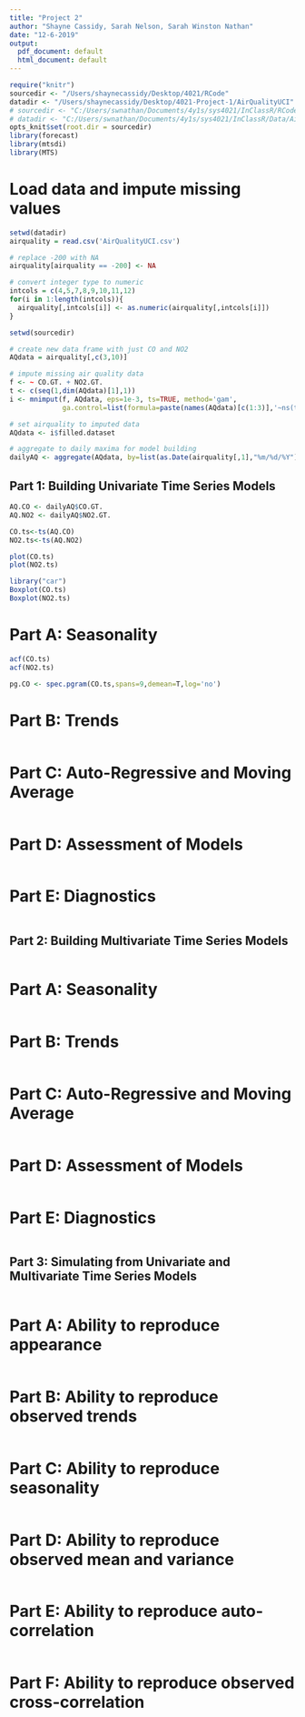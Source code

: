 ```yaml
---
title: "Project 2"
author: "Shayne Cassidy, Sarah Nelson, Sarah Winston Nathan"
date: "12-6-2019"
output:
  pdf_document: default
  html_document: default
---
```


```r
require("knitr")
sourcedir <- "/Users/shaynecassidy/Desktop/4021/RCode"
datadir <- "/Users/shaynecassidy/Desktop/4021-Project-1/AirQualityUCI"
# sourcedir <- "C:/Users/swnathan/Documents/4y1s/sys4021/InClassR/RCode"
# datadir <- "C:/Users/swnathan/Documents/4y1s/sys4021/InClassR/Data/AirQualityUCI"
opts_knit$set(root.dir = sourcedir)
library(forecast)
library(mtsdi)
library(MTS)
```

# Load data and impute missing values
```r
setwd(datadir)
airquality = read.csv('AirQualityUCI.csv')

# replace -200 with NA
airquality[airquality == -200] <- NA

# convert integer type to numeric
intcols = c(4,5,7,8,9,10,11,12)
for(i in 1:length(intcols)){
  airquality[,intcols[i]] <- as.numeric(airquality[,intcols[i]])
}

setwd(sourcedir)

# create new data frame with just CO and NO2
AQdata = airquality[,c(3,10)]

# impute missing air quality data
f <- ~ CO.GT. + NO2.GT.
t <- c(seq(1,dim(AQdata)[1],1))
i <- mnimput(f, AQdata, eps=1e-3, ts=TRUE, method='gam', 
             ga.control=list(formula=paste(names(AQdata)[c(1:3)],'~ns(t,2)')))

# set airquality to imputed data
AQdata <- i$filled.dataset

# aggregate to daily maxima for model building
dailyAQ <- aggregate(AQdata, by=list(as.Date(airquality[,1],"%m/%d/%Y")), FUN=max)
```


## Part 1: Building Univariate Time Series Models
```r
AQ.CO <- dailyAQ$CO.GT.
AQ.NO2 <- dailyAQ$NO2.GT.

CO.ts<-ts(AQ.CO)
NO2.ts<-ts(AQ.NO2)

plot(CO.ts)
plot(NO2.ts)

library("car")
Boxplot(CO.ts)
Boxplot(NO2.ts)
```

# Part A: Seasonality 
```r
acf(CO.ts)
acf(NO2.ts)

pg.CO <- spec.pgram(CO.ts,spans=9,demean=T,log='no')

```

# Part B: Trends
```r

```

# Part C: Auto-Regressive and Moving Average
```r

```

# Part D: Assessment of Models
```r

```

# Part E: Diagnostics
```r

```


## Part 2: Building Multivariate Time Series Models
```r

```

# Part A: Seasonality
```r

```

# Part B: Trends
```r

```

# Part C: Auto-Regressive and Moving Average
```r

```

# Part D: Assessment of Models
```r

```

# Part E: Diagnostics
```r

```


## Part 3: Simulating from Univariate and Multivariate Time Series Models
```r

```

# Part A: Ability to reproduce appearance
```r

```

# Part B: Ability to reproduce observed trends
```r

```

# Part C: Ability to reproduce seasonality
```r

```

# Part D: Ability to reproduce observed mean and variance
```r

```

# Part E: Ability to reproduce auto-correlation
```r

```

# Part F: Ability to reproduce observed cross-correlation
```r

```
